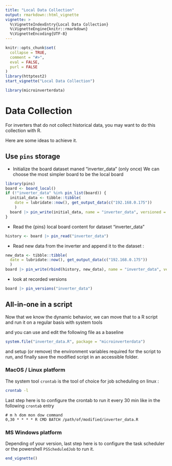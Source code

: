 ```yaml
---
title: "Local Data Collection"
output: rmarkdown::html_vignette
vignette: >
  %\VignetteIndexEntry{Local Data Collection}
  %\VignetteEngine{knitr::rmarkdown}
  %\VignetteEncoding{UTF-8}
---
```


```r
knitr::opts_chunk$set(
  collapse = TRUE,
  comment = "#>",
  eval = FALSE,
  purl = FALSE
)
library(httptest2)
start_vignette("Local Data Collection")
```

```r
library(microinverterdata)
```

# Data Collection

For inverters that do not collect historical data, you may want to do this collection with R. 

Here are some ideas to achieve it. 


## Use `pins` storage

- Initialize the board dataset maned "inverter_data" (only once)
We can choose the most simpler board to be the local board
```r
library(pins)
board <- board_local()
if (!"inverter_data" %in% pin_list(board)) {
  initial_data <- tibble::tibble(
    date = lubridate::now(), get_output_data(c("192.168.0.175"))
    )
  board |> pin_write(initial_data, name = "inverter_data", versioned = TRUE)
}

```


- Read the {pins} local board content for dataset "inverter_data"
```r
history <- board |> pin_read("inverter_data")
```

- Read new data from the inverter and append it to the dataset : 

```r
new_data <- tibble::tibble(
  date = lubridate::now(), get_output_data(c("192.168.0.175"))
  )
board |> pin_write(rbind(history, new_data), name = "inverter_data", versioned = TRUE)

```

- look at recorded versions
```r
board |> pin_versions("inverter_data")
```

## All-in-one in a script

Now that we know the dynamic behavior, we can move that to a R script and run it on a regular basis with system tools 
 
and you can use and edit the following file as a baseline
```r
system.file("inverter_data.R", package = "microinverterdata")
```

and setup (or remove) the environment variables required for the script to run, 
and finally save the modified script in an accessible folder.

### MacOS / Linux platform

The system tool `crontab` is the tool of choice for job scheduling on linux : 

```bash
crontab -l
```
Last step here is to configure the crontab 
to run it every 30 min like in the following `crontab` entry

```
# m h dom mon dow command
0,30 * * * * R CMD BATCH /path/of/modified/inverter_data.R
```
### MS Windows platform

Depending of your version, last step here is to configure the task scheduler or the powershell 
`PSScheduledJob` to run it.


```r
end_vignette()
```
